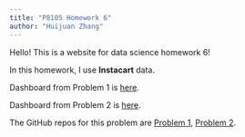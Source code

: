 ```yaml
---
title: "P8105 Homework 6"
author: "Huijuan Zhang"
---
```

Hello! This is a website for data science homework 6!  

In this homework, I use __Instacart__ data.



Dashboard from Problem 1 is [here](problem1.html).


Dashboard from Problem 2 is [here](https://huijuanzhang.shinyapps.io/p8105_hw6_problem2/).


The GitHub repos for this problem are [Problem 1](https://github.com/HuijuanZhang/p8105_hw6_p1), [Problem 2](https://github.com/zyy7348/p8105_hw6_problem2).